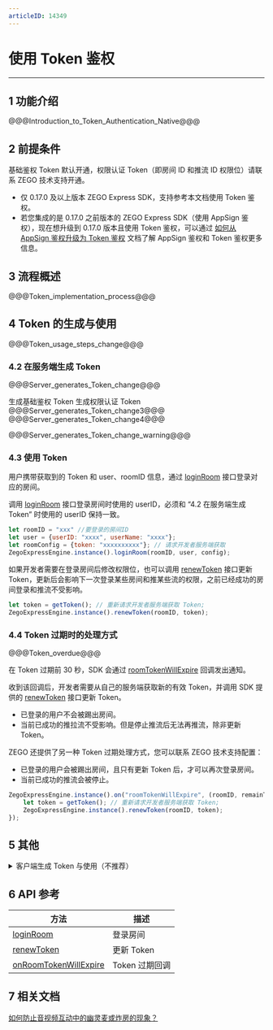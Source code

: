 ```yaml
---
articleID: 14349
---
```

# 使用 Token 鉴权

---

## 1 功能介绍


@@@Introduction_to_Token_Authentication_Native@@@

## 2 前提条件

基础鉴权 Token 默认开通，权限认证 Token（即房间 ID 和推流 ID 权限位）请联系 ZEGO 技术支持开通。

<div class="mk-warning">

- 仅 0.17.0 及以上版本 ZEGO Express SDK，支持参考本文档使用 Token 鉴权。
- 若您集成的是 0.17.0 之前版本的 ZEGO Express SDK（使用 AppSign 鉴权），现在想升级到 0.17.0 版本且使用 Token 鉴权，可以通过 [如何从 AppSign 鉴权升级为 Token 鉴权](/faq/token_upgrade) 文档了解 AppSign 鉴权和 Token 鉴权更多信息。

</div>


## 3 流程概述

@@@Token_implementation_process@@@


## 4 Token 的生成与使用

@@@Token_usage_steps_change@@@


### 4.2 在服务端生成 Token

@@@Server_generates_Token_change@@@

<a id="tab_item1"></a>
<div class="multipletabs-content">
    <!--tabs列表-->
    <div class="item-tabs">
        <div class="scroll-box">
          <span class="tab-item">
             生成基础鉴权 Token
          </span>
          <span class="tab-item">
             生成权限认证 Token
          </span>
        </div>
    </div>
<!--MarkDown内容要注意包裹在md-content标签内，且注意前面不能有空格，不然也会渲染异常-->
<div class="multipletabs-content-item ">
  <md-content>
@@@Server_generates_Token_change3@@@
  </md-content>
</div>
<!--嵌套其它html模板示例-->
<div class="multipletabs-content-item ">
@@@Server_generates_Token_change4@@@
</div>
</div>

@@@Server_generates_Token_change_warning@@@

### 4.3 使用 Token 

用户携带获取到的 Token 和 user、roomID 信息，通过 [loginRoom](/unique-api/express-video-sdk/zh/javascript_react-native/classes/_zegoexpressengine_.zegoexpressengine.html#loginroom) 接口登录对应的房间。

<div class="mk-warning">

调用 [loginRoom](/unique-api/express-video-sdk/zh/javascript_react-native/classes/_zegoexpressengine_.zegoexpressengine.html#loginroom) 接口登录房间时使用的 userID，必须和 “4.2 在服务端生成 Token” 时使用的 userID 保持一致。 
</div>


```javascript
let roomID = "xxx" //要登录的房间ID
let user = {userID: "xxxx", userName: "xxxx"};
let roomConfig = {token: "xxxxxxxxxx"}; // 请求开发者服务端获取
ZegoExpressEngine.instance().loginRoom(roomID, user, config);
```

如果开发者需要在登录房间后修改权限位，也可以调用 [renewToken](/unique-api/express-video-sdk/zh/javascript_react-native/classes/_zegoexpressengine_.zegoexpressengine.html#renewtoken) 接口更新 Token，更新后会影响下一次登录某些房间和推某些流的权限，之前已经成功的房间登录和推流不受影响。


```javascript
let token = getToken(); // 重新请求开发者服务端获取 Token;
ZegoExpressEngine.instance().renewToken(roomID, token);
```


### 4.4 Token 过期时的处理方式

@@@Token_overdue@@@

在 Token 过期前 30 秒，SDK 会通过 [roomTokenWillExpire](/unique-api/express-video-sdk/zh/javascript_react-native/interfaces/_zegoexpresseventhandler_.zegoeventlistener.html#roomtokenwillexpire) 回调发出通知。

收到该回调后，开发者需要从自己的服务端获取新的有效 Token，并调用 SDK 提供的 [renewToken](/unique-api/express-video-sdk/zh/javascript_react-native/classes/_zegoexpressengine_.zegoexpressengine.html#renewtoken) 接口更新 Token。  
  - 已登录的用户不会被踢出房间。
  - 当前已成功的推拉流不受影响。但是停止推流后无法再推流，除非更新 Token。

<div class="mk-hint">

ZEGO 还提供了另一种 Token 过期处理方式，您可以联系 ZEGO 技术支持配置：
  - 已登录的用户会被踢出房间，且只有更新 Token 后，才可以再次登录房间。
  - 当前已成功的推流会被停止。
</div>

```javascript
ZegoExpressEngine.instance().on("roomTokenWillExpire", (roomID, remainTimeInSecond){
    let token = getToken(); // 重新请求开发者服务端获取 Token;
    ZegoExpressEngine.instance().renewToken(roomID, token);
});
```

## 5 其他

<details class="zg-primary">
    <summary>客户端生成 Token 与使用（不推荐）</summary>

@@@Client_generates_Token@@@

@@@Client_generates_Token_Step@@@
</details>


## 6 API 参考

| 方法 | 描述 |
|-------|--------|
| [loginRoom](/unique-api/express-video-sdk/zh/javascript_react-native/classes/_zegoexpressengine_.zegoexpressengine.html#loginroom) | 登录房间 |
| [renewToken](/unique-api/express-video-sdk/zh/javascript_react-native/classes/_zegoexpressengine_.zegoexpressengine.html#renewtoken) | 更新 Token |
| [onRoomTokenWillExpire](/unique-api/express-video-sdk/zh/javascript_react-native/interfaces/_zegoexpresseventhandler_.zegoeventlistener.html#roomtokenwillexpire) | Token 过期回调 |


## 7 相关文档

[如何防止音视频互动中的幽灵麦或炸房的现象？](https://doc-zh.zego.im/faq/bombing)
